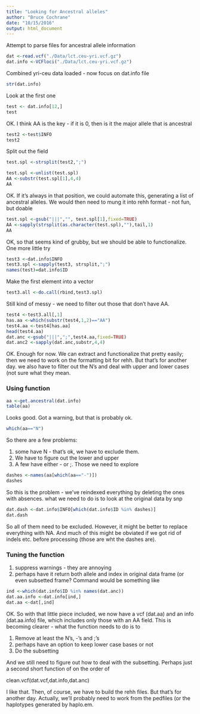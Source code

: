 ```yaml
---
title: "Looking for Ancestral alleles"
author: "Bruce Cochrane"
date: "10/15/2016"
output: html_document
---
```

Attempt to parse files for ancestral allele information

```r
dat <-read.vcf("./Data/lct.ceu-yri.vcf.gz")
dat.info <-VCFloci("./Data/lct.ceu-yri.vcf.gz")
```

Combined yri-ceu data loaded - now focus on dat.info file

```r
str(dat.info)
```

Look at the first one

```r
test <- dat.info[12,]
test
```

OK.  I think AA is the key - if it is 0, then is it the major allele that is ancestral

```r
test2 <-test$INFO
test2
```

Split out the field

```r
test.spl <-strsplit(test2,";")
```

```r
test.spl <-unlist(test.spl)
AA <-substr(test.spl[1],4,4)
AA
```

OK.  If it's always in that position, we could automate this, generating a list of ancestral alleles.  We would then need to mung it into rehh format - not fun, but doable

```r
test.spl <-gsub("|||","", test.spl[1],fixed=TRUE)
AA <-sapply(strsplit(as.character(test.spl),""),tail,1)
AA
```

OK, so that seems kind of grubby, but we should be able to functionalize.  One more little try

```r
test3 <-dat.info$INFO
test3.spl <-sapply(test3, strsplit,";")
names(test)=dat.info$ID
```

Make the first element into a vector

```r
test3.all <-do.call(rbind,test3.spl) 
```

Still kind of messy - we need to filter out those that don't have AA.

```r
test4 <-test3.all[,1]
has.aa <-which(substr(test4,1,2)=="AA")
test4.aa <-test4[has.aa]
head(test4.aa)
dat.anc <-gsub("|||",";",test4.aa,fixed=TRUE)
dat.anc2 <-sapply(dat.anc,substr,4,4)
```

OK.  Enough for now.  We can extract and functionalize that pretty easily; then we need to work on the formatting bit for rehh.  But that's for another day.  we also have to filter out the N's and deal with upper and lower cases (not sure what they mean.

### Using function

```r
aa <-get.ancestral(dat.info)
table(aa)
```

Looks good.  Got a warning, but that is probably ok.

```r
which(aa=="N")
```

So there are a few problems:

1.  some have N - that's ok, we have to exclude them.
2.  We have to figure out the lower and upper
3.  A few have either - or ;.  Those we need to explore

```r
dashes <-names(aa[which(aa=="-")])
dashes
```

So this is the problem - we've reindexed everything by deleting the ones with absences.  what we need to do is to look at the original data by snp

```r
dat.dash <-dat.info$INFO[which(dat.info$ID %in% dashes)]
dat.dash
```

So all of them need to be excluded.  However, it might be better to replace everything with NA. And much of this might be obviated if we got rid of indels etc. before processing (those are wht the dashes are).

### Tuning the function

1.  suppress warnings - they are annoying
2.  perhaps have it return both allele and index in original data frame (or even subsetted frame?  Command would be something like

```r
ind <-which(dat.info$ID %in% names(dat.anc))
dat.aa.info <-dat.info[ind,]
dat.aa <-dat[,ind]
```

OK.  So with that little piece included, we now have a vcf (dat.aa) and an info (dat.aa.info) file, which includes only those with an AA field.  This is becoming clearer - what the function needs to do is to

1.  Remove at least the N's, -'s and ;'s
2.  perhaps have an option to keep lower case bases or not
3.  Do the subsetting

And we still need to figure out how to deal with the subsetting.  Perhaps just a second short function of on the order of

clean.vcf(dat.vcf,dat.info,dat.anc)

I like that.  Then, of course, we have to build the rehh files.  But that's for another day.  Actually, we'll probably need to work from the pedfiles (or the haplotypes generated by haplo.em.